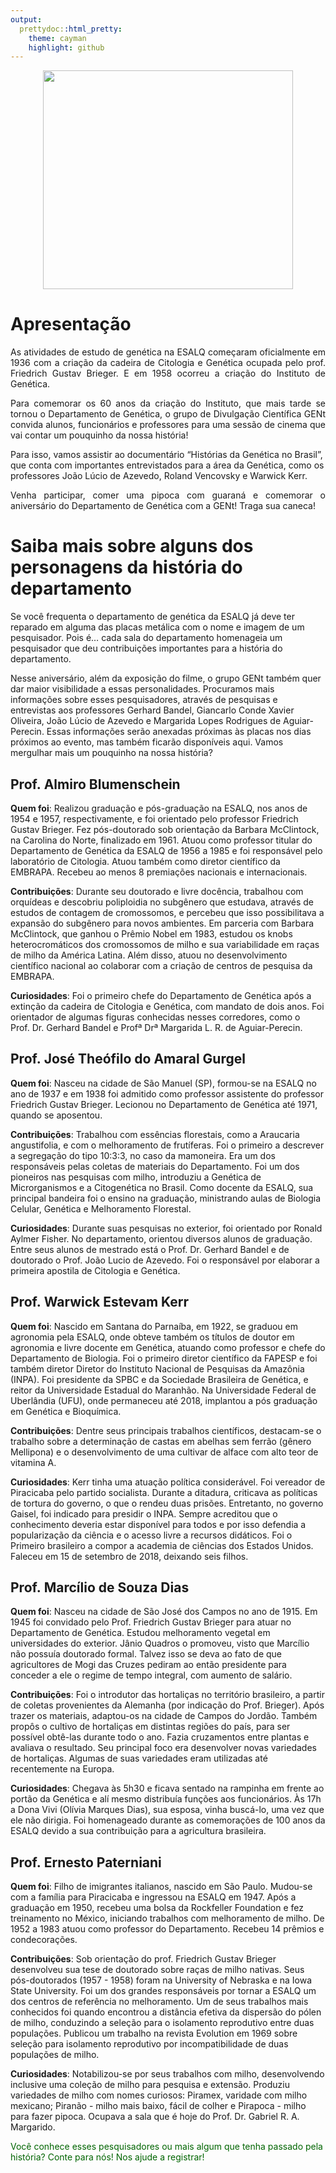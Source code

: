 ```yaml
---
output:
  prettydoc::html_pretty:
    theme: cayman
    highlight: github
---
```


<center>
<figure>
  <img src="../img/portfolio/niver.png" width="400" height="350" class="center">
</figure>
</center>


# Apresentação

<p style = 'text-align: justify;'> As atividades de estudo de genética na ESALQ começaram oficialmente em 1936 com a criação da cadeira de Citologia e Genética ocupada pelo prof. Friedrich Gustav Brieger. E em 1958 ocorreu a criação do Instituto de Genética.  </p>

<p style = 'text-align: justify;' >Para comemorar os 60 anos da criação do Instituto, que mais tarde se tornou o Departamento de Genética, o grupo de Divulgação Científica GENt convida alunos, funcionários e professores para uma sessão de cinema que vai contar um pouquinho da nossa história! </p>

<p style = 'text-align: justify;' >Para isso, vamos assistir ao documentário “Histórias da Genética no Brasil”, que conta com importantes entrevistados para a área da Genética, como os professores João Lúcio de Azevedo, Roland Vencovsky e Warwick Kerr.

<p style = 'text-align: justify;' >Venha participar, comer uma pipoca com guaraná e comemorar o aniversário do Departamento de Genética com a GENt! Traga sua caneca! </p> 


# Saiba mais sobre alguns dos personagens da história do departamento

Se você frequenta o departamento de genética da ESALQ já deve ter reparado em alguma das placas metálica com o nome e imagem de um pesquisador. Pois é... cada sala do departamento homenageia um pesquisador que deu contribuições importantes para a história do departamento.

Nesse aniversário, além da exposição do filme, o grupo GENt também quer dar maior visibilidade a essas personalidades. Procuramos mais informações sobre esses pesquisadores, através de pesquisas e entrevistas aos professores Gerhard Bandel, Giancarlo Conde Xavier Oliveira, João Lúcio de Azevedo e Margarida Lopes Rodrigues de Aguiar-Perecin. Essas informações serão anexadas próximas às placas nos dias próximos ao evento, mas também ficarão disponíveis aqui. Vamos mergulhar mais um pouquinho na nossa história?

## Prof. Almiro Blumenschein

**Quem foi**: Realizou graduação e pós-graduação na ESALQ,  nos anos de 1954 e 1957, respectivamente, e foi orientado pelo professor Friedrich Gustav Brieger. Fez pós-doutorado sob orientação da Barbara McClintock, na Carolina do Norte, finalizado em 1961. Atuou como professor titular do Departamento de Genética da ESALQ de 1956 a 1985 e foi responsável pelo laboratório de Citologia. Atuou também como diretor científico da EMBRAPA. Recebeu ao menos 8 premiações nacionais e internacionais.

**Contribuições**: Durante seu doutorado e livre docência, trabalhou com orquídeas e descobriu poliploidia no subgênero que estudava, através de estudos de contagem de cromossomos, e percebeu que isso possibilitava a expansão do subgênero para novos ambientes. Em parceria com Barbara McClintock, que ganhou o Prêmio Nobel em 1983, estudou os knobs heterocromáticos dos cromossomos de milho e sua variabilidade em raças de milho da América Latina. Além disso, atuou no desenvolvimento científico nacional ao colaborar com a criação de centros de pesquisa da EMBRAPA.

**Curiosidades**: Foi o primeiro chefe do Departamento de Genética após a extinção da cadeira de Citologia e Genética, com mandato de dois anos. Foi orientador de algumas figuras conhecidas nesses corredores, como o Prof. Dr. Gerhard Bandel e  Profª Drª Margarida L. R. de Aguiar-Perecin.  

## Prof. José Theófilo do Amaral Gurgel

**Quem foi**:  Nasceu na cidade de São Manuel (SP), formou-se na ESALQ no ano de 1937 e em 1938 foi admitido como professor assistente do professor Friedrich Gustav Brieger. Lecionou no Departamento de Genética até 1971, quando se aposentou. 

**Contribuições**: Trabalhou com essências florestais, como a Araucaria angustifolia, e com o melhoramento de frutíferas. Foi o primeiro a descrever a segregação do tipo 10:3:3, no caso da mamoneira.  Era um dos responsáveis pelas coletas de materiais do Departamento. Foi um dos pioneiros nas pesquisas com milho, introduziu a Genética de Microrganismos e a Citogenética no Brasil.  Como docente da ESALQ, sua principal bandeira foi o ensino na graduação, ministrando aulas de Biologia Celular, Genética e Melhoramento Florestal.

**Curiosidades**: Durante suas pesquisas no exterior, foi orientado por Ronald Aylmer Fisher. No departamento, orientou diversos alunos de graduação. Entre seus alunos de mestrado está o Prof. Dr. Gerhard Bandel e de doutorado o Prof. João Lucio de Azevedo. Foi o responsável por elaborar a primeira apostila de Citologia e Genética.

## Prof. Warwick Estevam Kerr

**Quem foi**: Nascido em Santana do Parnaíba, em 1922, se graduou em agronomia pela ESALQ, onde obteve também os títulos de doutor em agronomia e livre docente em Genética, atuando como professor e chefe do Departamento de Biologia. Foi o primeiro diretor científico da FAPESP e foi também diretor Diretor do Instituto Nacional de Pesquisas da Amazônia (INPA). Foi presidente da SPBC e da Sociedade Brasileira de Genética, e reitor da Universidade Estadual do Maranhão. Na Universidade Federal de Uberlândia (UFU), onde permaneceu até 2018, implantou a pós graduação em Genética e Bioquímica.

**Contribuições**: Dentre seus principais trabalhos científicos, destacam-se o trabalho sobre a determinação de castas em abelhas sem ferrão (gênero Mellipona) e o desenvolvimento de uma cultivar de alface com alto teor de vitamina A. 

**Curiosidades**: Kerr tinha uma atuação política considerável. Foi vereador de Piracicaba pelo partido socialista. Durante a ditadura, criticava as políticas de tortura do governo, o que o rendeu duas prisões. Entretanto, no governo Gaisel, foi indicado para presidir o INPA. Sempre acreditou que o conhecimento deveria estar disponível para todos e por isso defendia a popularização da ciência e o acesso livre a recursos didáticos. Foi o Primeiro brasileiro a compor a academia de ciências dos Estados Unidos. Faleceu em 15 de setembro de 2018, deixando seis filhos. 

## Prof. Marcílio de Souza Dias

**Quem foi**: Nasceu na cidade de São José dos Campos no ano de 1915. Em 1945 foi convidado pelo Prof. Friedrich Gustav Brieger para atuar no Departamento de Genética. Estudou melhoramento vegetal em universidades do exterior. Jânio Quadros o promoveu, visto que Marcílio não possuía doutorado formal. Talvez isso se deva ao fato de que agricultores de Mogi das Cruzes pediram ao então presidente para conceder a ele o regime de tempo integral, com aumento de salário. 

**Contribuições**: Foi o introdutor das hortaliças no território brasileiro, a partir de coletas provenientes da Alemanha (por indicação do Prof. Brieger). Após trazer os materiais, adaptou-os na cidade de Campos do Jordão. Também propôs o cultivo de hortaliças em distintas regiões do país, para ser possível obtê-las durante todo o ano. Fazia cruzamentos entre plantas e avaliava o resultado. Seu principal foco era desenvolver novas variedades de hortaliças. Algumas de suas variedades eram utilizadas até recentemente na Europa. 

**Curiosidades**: Chegava às 5h30 e ficava sentado na rampinha em frente ao portão da Genética e alí mesmo distribuía funções aos funcionários. Às 17h a Dona Vivi (Olívia Marques Dias), sua esposa, vinha buscá-lo, uma vez que ele não dirigia. Foi homenageado durante as comemorações de 100 anos da ESALQ devido a sua contribuição para a agricultura brasileira. 

## Prof. Ernesto Paterniani

**Quem foi**: Filho de imigrantes italianos, nascido em São Paulo. Mudou-se com a família para Piracicaba e ingressou na ESALQ em 1947. Após a graduação em 1950, recebeu uma bolsa da Rockfeller Foundation e fez treinamento no México, iniciando trabalhos com melhoramento de milho. De 1952 a 1983 atuou como professor do Departamento.  Recebeu 14 prêmios e condecorações.

**Contribuições**: Sob orientação do prof. Friedrich Gustav Brieger desenvolveu sua tese de doutorado sobre raças de milho nativas. Seus pós-doutorados (1957 - 1958) foram na University of Nebraska e na Iowa State University. Foi um dos grandes responsáveis por tornar a ESALQ um dos centros de referência no melhoramento. Um de seus trabalhos mais conhecidos foi quando encontrou a distância efetiva da dispersão do pólen de milho, conduzindo a seleção para o isolamento reprodutivo entre duas populações. Publicou um trabalho na revista Evolution em 1969 sobre seleção para isolamento reprodutivo por incompatibilidade de duas populações de milho. 

**Curiosidades**: Notabilizou-se por seus trabalhos com milho, desenvolvendo inclusive uma coleção de milho para pesquisa e extensão. Produziu variedades de milho com nomes curiosos: Piramex, varidade com milho mexicano; Piranão - milho mais baixo, fácil de colher e Pirapoca - milho para fazer pipoca. Ocupava a sala que é hoje do Prof. Dr. Gabriel R. A. Margarido. 

<font color="darkgreen">Você conhece esses pesquisadores ou mais algum que tenha passado pela história? Conte para nós! Nos ajude a registrar!</font>


